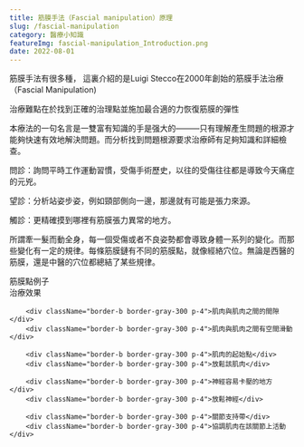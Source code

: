```yaml
---
title: 筋膜手法（Fascial manipulation）原理
slug: /fascial-manipulation
category: 醫療小知識
featureImg: fascial-manipulation_Introduction.png
date: 2022-08-01
---
```


筋膜手法有很多種， 這裏介紹的是Luigi Stecco在2000年創始的筋膜手法治療（Fascial Manipulation)

治療難點在於找到正確的治理點並施加最合適的力恢復筋膜的彈性

本療法的一句名言是一雙富有知識的手是强大的———只有理解產生問題的根源才能夠快速有效地解決問題。而分析找到問題根源要求治療師有足夠知識和詳細檢查。

問診：詢問平時工作運動習慣，受傷手術歷史，以往的受傷往往都是導致今天痛症的元兇。

望診：分析站姿步姿，例如頸部側向一邊，那邊就有可能是張力來源。

觸診：更精確摸到哪裡有筋膜張力異常的地方。

所謂牽一髮而動全身，每一個受傷或者不良姿勢都會導致身體一系列的變化。而那些變化有一定的規律。每條筋膜鏈有不同的筋膜點，就像經絡穴位。無論是西醫的筋膜，還是中醫的穴位都總結了某些規律。

<div className="container grid grid-cols-2 px-0">
        <div className="bg-gray-200 p-4 text-bold">筋膜點例子</div>
        <div className="bg-gray-200 p-4 text-bold">治療效果</div>

        <div className="border-b border-gray-300 p-4">肌肉與肌肉之間的間隙</div>
        <div className="border-b border-gray-300 p-4">肌肉與肌肉之間有空間滑動</div>

        <div className="border-b border-gray-300 p-4">肌肉的起始點</div>
        <div className="border-b border-gray-300 p-4">放鬆該肌肉</div>

        <div className="border-b border-gray-300 p-4">神經容易卡壓的地方</div>
        <div className="border-b border-gray-300 p-4">放鬆神經</div>

        <div className="border-b border-gray-300 p-4">關節支持帶</div>
        <div className="border-b border-gray-300 p-4">協調肌肉在該關節上活動</div>

</div>